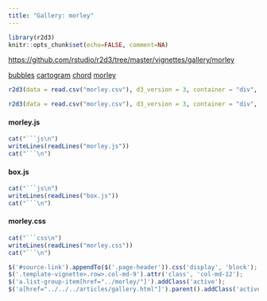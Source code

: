 ```yaml
---
title: "Gallery: morley"
---
```


```r
library(r2d3)
knitr::opts_chunk$set(echo=FALSE, comment=NA)
```

<div id="source-link">
<https://github.com/rstudio/r2d3/tree/master/vignettes/gallery/morley>
</div>

<div class="row">

<div class="col-sm-3">
<div class="list-group">
  <a href="../bubbles/" class="list-group-item">bubbles</a>
  <a href="../cartogram/" class="list-group-item">cartogram</a>
  <a href="../chord/" class="list-group-item">chord</a>
  <a href="../morley/" class="list-group-item">morley</a>
</div>
</div>

<div class="col-sm-9">

```r
r2d3(data = read.csv("morley.csv"), d3_version = 3, container = "div", dependencies = c("box.js"), script = "morley.js")
```

```r
r2d3(data = read.csv("morley.csv"), d3_version = 3, container = "div", dependencies = c("box.js"), script = "morley.js", width="100%")
```


#### morley.js

```r
cat("```js\n")
writeLines(readLines("morley.js"))
cat("```\n")
```

#### box.js

```r
cat("```js\n")
writeLines(readLines("box.js"))
cat("```\n")
```

#### morley.css

```r
cat("```css\n")
writeLines(readLines("morley.css"))
cat("```\n")
```


</div>

</div>


```js
$('#source-link').appendTo($('.page-header')).css('display', 'block');
$('.template-vignette>.row>.col-md-9').attr('class', 'col-md-12');
$('a.list-group-item[href="../morley/"]').addClass('active');
$('a[href="../../../articles/gallery.html"]').parent().addClass('active');
```


